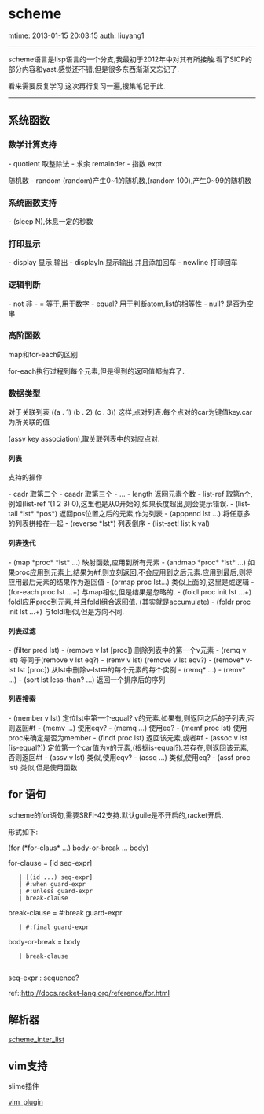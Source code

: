 = scheme =
mtime: 2013-01-15 20:03:15 
auth: liuyang1
----
scheme语言是lisp语言的一个分支,我最初于2012年中对其有所接触.看了SICP的部分内容和yast.感觉还不错,但是很多东西渐渐又忘记了.

看来需要反复学习,这次再行复习一遍,搜集笔记于此.
----
== 系统函数 ==
=== 数学计算支持 ===
- quotient 取整除法
- 求余 remainder
- 指数 expt

随机数
- random (random)产生0~1的随机数,(random 100),产生0~99的随机数

=== 系统函数支持 ===
- (sleep N),休息一定的秒数

=== 打印显示 ===
- display 显示,输出
- displayln 显示输出,并且添加回车
- newline 打印回车

=== 逻辑判断 ===
- not 非
- = 等于,用于数字
- equal? 用于判断atom,list的相等性
- null? 是否为空串


=== 高阶函数 ===
map和for-each的区别

for-each执行过程到每个元素,但是得到的返回值都抛弃了.

=== 数据类型 ===
对于关联列表
((a . 1) (b . 2) (c . 3))
这样,点对列表.每个点对的car为键值key.car为所关联的值

(assv key association),取关联列表中的对应点对.

==== 列表 ====
支持的操作

- cadr 取第二个
- caadr 取第三个
- ...
- length 返回元素个数
- list-ref 取第n个,例如(list-ref '(1 2 3) 0),这里也是从0开始的,如果长度超出,则会提示错误.
- (list-tail *lst* *pos*)	返回pos位置之后的元素,作为列表
- (apppend lst ...)		将任意多的列表拼接在一起
- (reverse *lst*)		列表倒序
- (list-set! list k val)

==== 列表迭代 ====
- (map *proc* *lst* ...) 映射函数,应用到所有元素
- (andmap *proc* *lst* ...) 如果proc应用到元素上,结果为#f,则立刻返回,不会应用到之后元素.应用到最后,则将应用最后元素的结果作为返回值
- (ormap proc lst...) 类似上面的,这里是或逻辑
- (for-each proc lst ...+) 与map相似,但是结果是忽略的.
- (foldl proc init lst ...+) foldl应用proc到元素,并且foldl组合返回值.
(其实就是accumulate)
- (foldr proc init lst ...+) 与foldl相似,但是方向不同.

==== 列表过滤 ====
- (filter pred lst)
- (remove v lst [proc]) 删除列表中的第一个v元素
- (remq v lst) 等同于(remove v lst eq?)
- (remv v lst) (remove v lst eqv?)
- (remove* v-lst lst [proc]) 从lst中删除v-lst中的每个元素的每个实例
- (remq* ...)
- (remv* ...)
- (sort lst less-than? ...) 返回一个排序后的序列

==== 列表搜索 ====
- (member v lst) 定位lst中第一个equal? v的元素.如果有,则返回之后的子列表,否则返回#f
- (memv ...) 使用eqv?
- (memq ...) 使用eq?
- (memf proc lst) 使用proc来确定是否为member
- (findf proc lst) 返回该元素,或者#f
- (assoc v lst [is-equal?]) 定位第一个car值为v的元素,(根据is-equal?).若存在,则返回该元素,否则返回#f
- (assv v lst) 类似,使用eqv?
- (assq ...) 类似,使用eq?
- (assf proc lst) 类似,但是使用函数

== for 语句 ==
scheme的for语句,需要SRFI-42支持.默认guile是不开启的,racket开启.

形式如下:

(for (*for-claus* ...) body-or-break ... body)

for-clause = [id seq-expr]
    | [(id ...) seq-expr]
    | #:when guard-expr
    | #:unless guard-expr
    | break-clause

break-clause = #:break guard-expr
    | #:final guard-expr

body-or-break = body
    | break-clause
    
seq-expr : sequence?

ref::[[http://docs.racket-lang.org/reference/for.html]]
== 解析器 ==
[[scheme_inter_list]]

== vim支持 ==
slime插件

[[vim_plugin]]

